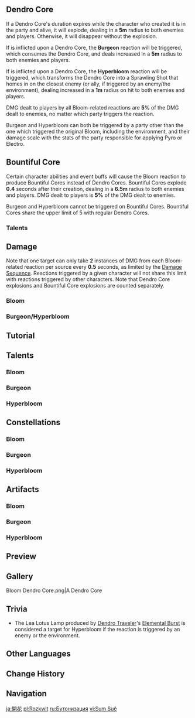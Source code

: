 {{For|Elemental Reactions in [[Genius Invokation TCG]]|Genius Invokation TCG/Rules#Elemental Reactions}}
{{See also|Elemental Gauge Theory}}
{{Terminology Infobox
|image        = Reaction Bloom.png
|caption      = Elements that trigger the Bloom reaction (Dendro and Hydro)
|type         = Elemental Reactions
}}
{{Elemental Reaction Intro|element1=Dendro|element2=Hydro}}

==Dendro Core==
If a Dendro Core's duration expires while the character who created it is in the party and alive, it will explode, dealing {{Color|AoE Dendro DMG}} in a '''5m''' radius to both enemies and players. Otherwise, it will disappear without the explosion.

If {{Pyro}} is inflicted upon a Dendro Core, the '''Burgeon''' reaction will be triggered, which consumes the Dendro Core, and deals increased {{Color|AoE Dendro DMG}} in a '''5m''' radius to both enemies and players.

If {{Electro}} is inflicted upon a Dendro Core, the '''Hyperbloom''' reaction will be triggered, which transforms the Dendro Core into a Sprawling Shot that homes in on the closest enemy (or ally, if triggered by an enemy/the environment), dealing increased {{Color|AoE Dendro DMG}} in a '''1m''' radius on hit to both enemies and players.

DMG dealt to players by all Bloom-related reactions are '''5%''' of the DMG dealt to enemies, no matter which party triggers the reaction.

Burgeon and Hyperbloom can both be triggered by a party other than the one which triggered the original Bloom, including the environment, and their damage scale with the stats of the party responsible for applying Pyro or Electro.

==Bountiful Core==
Certain character abilities and event buffs will cause the Bloom reaction to produce Bountiful Cores instead of Dendro Cores. Bountiful Cores explode '''0.4''' seconds after their creation, dealing {{Color|AoE Dendro DMG}} in a '''6.5m''' radius to both enemies and players. DMG dealt to players is '''5%''' of the DMG dealt to enemies.

Burgeon and Hyperbloom cannot be triggered on Bountiful Cores. Bountiful Cores share the upper limit of 5 with regular Dendro Cores.

===Talents===
{{Talents by Category Table|Bountiful Core Talents}}

==Damage==
Note that one target can only take '''2''' instances of DMG from each Bloom-related reaction per source every '''0.5''' seconds, as limited by the [[Damage Sequence]]. Reactions triggered by a given character will not share this limit with reactions triggered by other characters. Note that Dendro Core explosions and Bountiful Core explosions are counted separately.

===Bloom===
{{Transformative Reaction Damage|Bloom}}

===Burgeon/Hyperbloom===
{{Transformative Reaction Damage|Burgeon/Hyperbloom}}

==Tutorial==
{{Tutorial|Elemental Reaction: Bloom}}

==Talents==
===Bloom===
{{Talents by Category Table|Bloom DMG Bonus Talents|shortheader=that increase Bloom DMG Bonus}}

{{Talents by Category Table|Dendro Core Detonation Talents|shortheader=that cause Bloom cores to immediately burst}}

===Burgeon===
{{Talents by Category Table|Burgeon DMG Bonus Talents|shortheader=that increase Burgeon DMG Bonus}}

===Hyperbloom===
{{Talents by Category Table|Hyperbloom DMG Bonus Talents|shortheader=that increase Hyperboom DMG Bonus}}

==Constellations==
===Bloom===
{{Constellations by Category Table|Bloom DMG Bonus Constellations|shortheader=that increase Bloom DMG Bonus}}

{{Constellations by Category Table|Dendro Core Detonation Constellations|shortheader=that cause Bloom cores to immediately burst}}

{{Constellations by Category Table|Bloom Crit Constellations|shortheader=that allow Bloom to critically strike}}

===Burgeon===
{{Constellations by Category Table|Burgeon Crit Constellations|shortheader=that allow Burgeon to critically strike}}

===Hyperbloom===
{{Constellations by Category Table|Hyperbloom Crit Constellations|shortheader=that allow Hyperbloom to critically strike}}

==Artifacts==
===Bloom===
{{Artifacts by Category Table|Bloom DMG Increase Artifacts|shortheader=increase(s) the damage from Bloom reactions}}

===Burgeon===
{{Artifacts by Category Table|Burgeon DMG Increase Artifacts|shortheader=increase(s) the damage from Burgeon reactions}}

===Hyperbloom===
{{Artifacts by Category Table|Hyperbloom DMG Increase Artifacts|shortheader=increase(s) the damage from Hyperbloom reactions}}

==Preview==
{{Preview
|file1 = Bloom Preview
|caption1 = Bloom (Dendro Core)

|file2 = Burgeon Preview
|caption2 = Burgeon

|file3 = Hyperbloom Preview
|caption3 = Hyperbloom

|file4 = Court of Dancing Petals Preview
|caption4 = Bloom (Bountiful Core)
}}

==Gallery==
<gallery>
Bloom Dendro Core.png|A Dendro Core
</gallery>

==Trivia==
* The Lea Lotus Lamp produced by [[Dendro Traveler]]'s [[Surgent Manifestation|Elemental Burst]] is considered a target for Hyperbloom if the reaction is triggered by an enemy or the environment.

==Other Languages==
{{Other Languages
|1_en      = Bloom
|1_zhs     = 绽放
|1_zhs_rm  = Zhànfàng
|1_zht     = 綻放
|1_zht_rm  = Zhànfàng
|1_zh_tl   = Blossoming
|1_ja      = 開花
|1_ja_rm   = Kaika
|1_ja_tl   = Bloom
|1_ko      = {{tt|개화|開花}}
|1_ko_tl   = Bloom
|1_es      = Florecimiento
|1_es_tl   = Blooming
|1_fr      = Fleurissement
|1_fr_tl   = Blooming
|1_ru      = Бутонизация
|1_ru_tl   = Budding
|1_th      = งอกเงย
|1_th_rm   = Ngok Ngoei
|1_th_tl   = Sprout
|1_vi      = Sum Suê
|1_vi_tl   = Luxuriant
|1_de      = Sprießen
|1_de_tl   = Sprout
|1_id      = Bloom
|1_pt      = Florescimento
|1_pt_tl   = Blooming
|1_tr      = Çiçeklenme
|1_tr_tl   = Blooming
|1_it      = Fioritura
|1_it_tl   = Blooming

|2_en      = Burgeon
|2_zhs     = 烈绽放
|2_zhs_rm  = Liè-zhànfàng
|2_zht     = 烈綻放
|2_zht_rm  = Liè-zhànfàng
|2_zh_tl   = Intense-Blossoming
|2_ja      = 烈開花
|2_ja_rm   = Retsukaika{{Assumed}}
|2_ja_tl   = Intense-Bloom
|2_ko      = {{tt|발화|發花}}
|2_ko_tl   = Bloom
|2_es      = Crepitar
|2_es_tl   = Crackle
|2_fr      = Bourgeonnement
|2_fr_tl   = Budding
|2_ru      = Цветение
|2_ru_tl   = Blooming
|2_th      = เบ่งบาน
|2_th_rm   = Beng Ban
|2_th_tl   = Bloom
|2_vi      = Bung Tỏa
|2_vi_tl   = Spread
|2_de      = Flammenspross
|2_de_tl   = Flame Sprout
|2_id      = Burgeon
|2_pt      = Germinação
|2_pt_tl   = Germination
|2_tr      = Filizlenme
|2_tr_tl   = Sprouting
|2_it      = Germinazione
|2_it_tl   = Germination

|3_en      = Hyperbloom
|3_zhs     = 超绽放
|3_zhs_rm  = Chāo-zhànfàng
|3_zht     = 超綻放
|3_zht_rm  = Chāo-zhànfàng
|3_zh_tl   = Hyper-Blossoming
|3_ja      = 超開花
|3_ja_rm   = Choukaika{{Assumed}}
|3_ja_tl   = Hyper-Bloom
|3_ko      = {{tt|만개|滿開}}
|3_ko_tl   = Full Bloom
|3_es      = Sobreflorecimiento
|3_es_tl   = Overbloom
|3_fr      = Exubérance
|3_fr_tl   = Exuberance
|3_ru      = Вегетация
|3_ru_tl   = Vegetation
|3_th      = ไฮเปอร์บลูม
|3_th_rm   = Haipoeplum
|3_th_tl   = Hyperbloom
|3_vi      = Nở Rộ
|3_vi_tl   = 
|3_de      = Supraspross
|3_de_tl   = Supra-Sprout
|3_de_note = "''Supra''" is a latin prefix translating to "above" or "beyond".
|3_id      = Hyperbloom
|3_pt      = Superflorescimento
|3_pt_tl   = 
|3_tr      = Aşırı Çiçeklenme
|3_tr_tl   = Hyperblooming
|3_it      = Iperfioritura
|3_it_tl   = Hypeblooming
}}

==Change History==
{{Change History|3.0}}

==Navigation==
{{Element Navbox}}

[[ja:開花]]
[[pl:Rozkwit]]
[[ru:Бутонизация]]
[[vi:Sum Suê]]